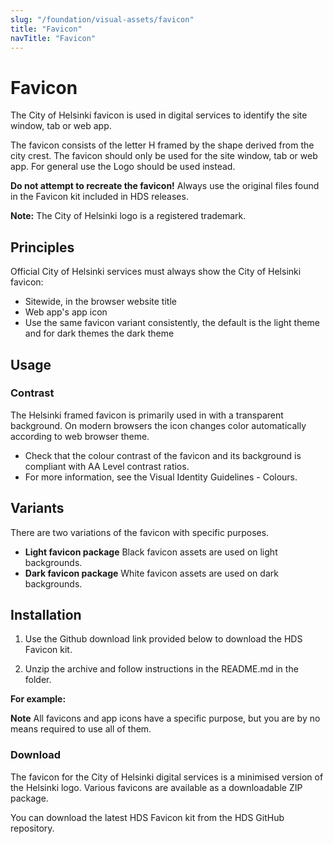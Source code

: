 ```yaml
---
slug: "/foundation/visual-assets/favicon"
title: "Favicon"
navTitle: "Favicon"
---
```



# Favicon

<LeadParagraph>The City of Helsinki favicon is used in digital services to identify the site window, tab or web app.</LeadParagraph>

The favicon consists of the letter H framed by the shape derived from the city crest. The favicon should only be used for the site window, tab or web app. For general use the <ExternalLink href="https://brand.hel.fi/en/logo">Logo</ExternalLink> should be used instead.

**Do not attempt to recreate the favicon!**
Always use the original files found in the Favicon kit included in HDS releases.

**Note:** The City of Helsinki logo is a registered trademark.

## Principles
Official City of Helsinki services must always show the City of Helsinki favicon:
- Sitewide, in the browser website title
- Web app's app icon
- Use the same favicon variant consistently, the default is the light theme and for dark themes the dark theme

## Usage

### Contrast
The Helsinki framed favicon is primarily used in with a transparent background. On modern browsers the icon changes color automatically according to web browser theme.
- Check that the colour contrast of the favicon and its background is compliant with <ExternalLink href="https://www.w3.org/TR/WCAG21/#contrast-minimum">AA Level contrast ratios</ExternalLink>.
- For more information, see the <ExternalLink href="https://brand.hel.fi/en/colours/">Visual Identity Guidelines - Colours</ExternalLink>.

## Variants

There are two variations of the favicon with specific purposes.

- **Light favicon package** Black favicon assets are used on light backgrounds.
- **Dark favicon package** White favicon assets are used on dark backgrounds.

## Installation

1. Use the Github download link provided below to download the HDS Favicon kit.

2. Unzip the archive and follow instructions in the README.md in the folder.

**For example:**

**Note** All favicons and app icons have a specific purpose, but you are by no means required to use all of them.


### Download

The favicon for the City of Helsinki digital services is a minimised version of the Helsinki logo. Various favicons are available as a downloadable ZIP package.

You can <ExternalLink href="https://github.com/City-of-Helsinki/helsinki-design-system/releases/latest/download/hds-favicon-kit.zip">download the latest HDS Favicon kit from the HDS GitHub repository</ExternalLink>.
